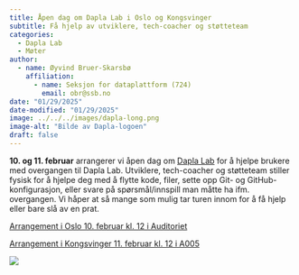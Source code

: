 ```yaml
---
title: Åpen dag om Dapla Lab i Oslo og Kongsvinger
subtitle: Få hjelp av utviklere, tech-coacher og støtteteam
categories:
  - Dapla Lab
  - Møter
author:
  - name: Øyvind Bruer-Skarsbø
    affiliation: 
      - name: Seksjon for dataplattform (724)
        email: obr@ssb.no
date: "01/29/2025"
date-modified: "01/29/2025"
image: ../../../images/dapla-long.png
image-alt: "Bilde av Dapla-logoen"
draft: false
---
```


**10\. og 11. februar** arrangerer vi åpen dag om [Dapla Lab](../../../statistikkere/dapla-lab.qmd) for å hjelpe brukere med overgangen til Dapla Lab. Utviklere, tech-coacher og støtteteam stiller fysisk for å hjelpe deg med å flytte kode, filer, sette opp Git- og GitHub-konfigurasjon, eller svare på spørsmål/innspill man måtte ha ifm. overgangen. Vi håper at så mange som mulig tar turen innom for å få hjelp eller bare slå av en prat. 

[Arrangement i Oslo 10. februar kl. 12 i Auditoriet](https://ssbno.sharepoint.com/sites/byraanettet/_layouts/15/Event.aspx?ListGuid=a0801a90-f230-4501-b2bb-a1182a162a94&ItemId=1380)

[Arrangement i Kongsvinger 11. februar kl. 12 i A005](https://ssbno.sharepoint.com/sites/byraanettet/_layouts/15/Event.aspx?ListGuid=a0801a90-f230-4501-b2bb-a1182a162a94&ItemId=1381)

![](../../../images/dapla-lab-landing.png)
